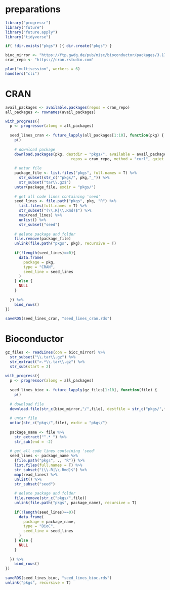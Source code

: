 # preparations

```r
library("progressr")
library("future")
library("future.apply")
library("tidyverse")

if( !dir.exists("pkgs") ){ dir.create("pkgs") }

bioc_mirror <- "https://ftp.gwdg.de/pub/misc/bioconductor/packages/3.17/bioc/src/contrib/"
cran_repo <- "https://cran.rstudio.com"

plan("multisession", workers = 6)
handlers("cli")
```

# CRAN
```r
avail_packages <- available.packages(repos = cran_repo)
all_packages <- rownames(avail_packages)

with_progress({
  p <- progressor(along = all_packages)
 
  seed_lines_cran <- future_lapply(all_packages[1:10], function(pkg) {
    p()
   
    # download package
    download.packages(pkg, destdir = "pkgs/", available = avail_packages,
                             repos = cran_repo, method = "curl", quiet = T)
   
    # untar file
    package_file <- list.files("pkgs", full.names = T) %>%
      str_subset(str_c("^pkgs/", pkg,"_")) %>%
      str_subset("tar\\.gz$")
    untar(package_file, exdir = "pkgs/")
   
    # get all code lines containing 'seed'
    seed_lines <- file.path("pkgs", pkg, "R") %>%
      list.files(full.names = T) %>%
      str_subset("(\\.R|\\.Rmd)$") %>%
      map(read_lines) %>%
      unlist() %>%
      str_subset("seed")
   
    # delete package and folder
    file.remove(package_file)
    unlink(file.path("pkgs", pkg), recursive = T)
   
    if(!length(seed_lines)==0){
      data.frame(
        package = pkg,
        type = "CRAN",
        seed_line = seed_lines
      )
    } else {
      NULL
    }
   
  }) %>%
    bind_rows()
})
 
saveRDS(seed_lines_cran, "seed_lines_cran.rds")
```
 
# Bioconductor
```r
 
gz_files <- readLines(con = bioc_mirror) %>%
  str_subset("\\.tar\\.gz") %>%
  str_extract(">.*\\.tar\\.gz") %>%
  str_sub(start = 2)
 
with_progress({
  p <- progressor(along = all_packages)
 
  seed_lines_bioc <- future_lapply(gz_files[1:10], function(file) {
    p()
   
  # download file
  download.file(str_c(bioc_mirror,"/",file), destfile = str_c("pkgs/",file), method = "curl", quiet = T)
 
  # untar file
  untar(str_c("pkgs/",file), exdir = "pkgs/")
 
  package_name <- file %>%
    str_extract("^.*_") %>%
    str_sub(end = -2)
 
  # get all code lines containing 'seed'
  seed_lines <- package_name %>%
    {file.path("pkgs", ., "R")} %>%
    list.files(full.names = T) %>%
    str_subset("(\\.R|\\.Rmd)$") %>%
    map(read_lines) %>%
    unlist() %>%
    str_subset("seed")
   
    # delete package and folder
    file.remove(str_c("pkgs/",file))
    unlink(file.path("pkgs", package_name), recursive = T)
   
    if(!length(seed_lines)==0){
      data.frame(
        package = package_name,
        type = "BioC",
        seed_line = seed_lines
      )
    } else {
      NULL
    }
   
  }) %>%
    bind_rows()
})
 
saveRDS(seed_lines_bioc, "seed_lines_bioc.rds")
unlink("pkgs", recursive = T)
```